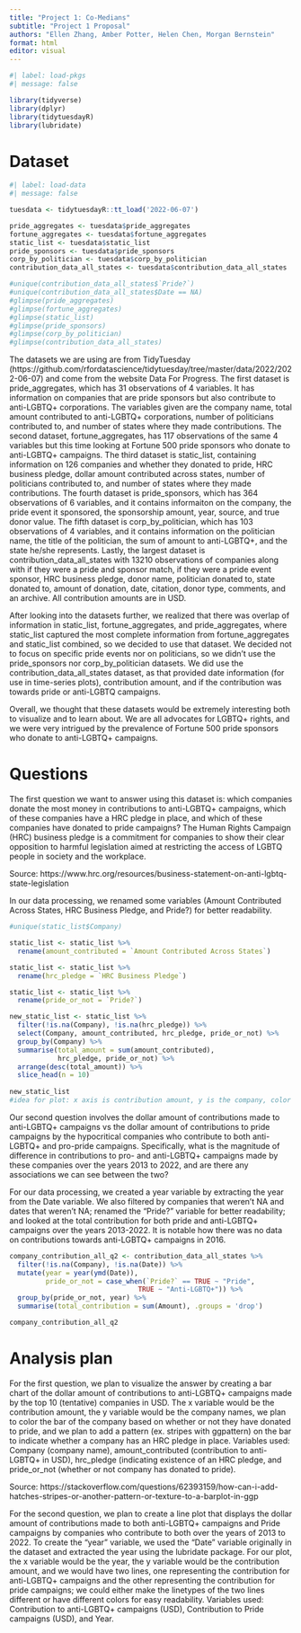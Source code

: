 ```yaml
---
title: "Project 1: Co-Medians"
subtitle: "Project 1 Proposal"
authors: "Ellen Zhang, Amber Potter, Helen Chen, Morgan Bernstein"
format: html
editor: visual
---
```


```r
#| label: load-pkgs
#| message: false

library(tidyverse)
library(dplyr)
library(tidytuesdayR)
library(lubridate)
```

# Dataset

```r
#| label: load-data
#| message: false

tuesdata <- tidytuesdayR::tt_load('2022-06-07')

pride_aggregates <- tuesdata$pride_aggregates
fortune_aggregates <- tuesdata$fortune_aggregates
static_list <- tuesdata$static_list
pride_sponsors <- tuesdata$pride_sponsors
corp_by_politician <- tuesdata$corp_by_politician
contribution_data_all_states <- tuesdata$contribution_data_all_states

#unique(contribution_data_all_states$`Pride?`)
#unique(contribution_data_all_states$Date == NA)
#glimpse(pride_aggregates)
#glimpse(fortune_aggregates)
#glimpse(static_list)
#glimpse(pride_sponsors)
#glimpse(corp_by_politician)
#glimpse(contribution_data_all_states)
```

The datasets we are using are from TidyTuesday (https://github.com/rfordatascience/tidytuesday/tree/master/data/2022/2022-06-07) and come from the website Data For Progress. The first dataset is pride_aggregates, which has 31 observations of 4 variables. It has information on companies that are pride sponsors but also contribute to anti-LGBTQ+ corporations. The variables given are the company name, total amount contributed to anti-LGBTQ+ corporations, number of politicians contributed to, and number of states where they made contributions. The second dataset, fortune_aggregates, has 117 observations of the same 4 variables but this time looking at Fortune 500 pride sponsors who donate to anti-LGBTQ+ campaigns. The third dataset is static_list, containing information on 126 companies and whether they donated to pride, HRC business pledge, dollar amount contributed across states, number of politicians contributed to, and number of states where they made contributions. The fourth dataset is pride_sponsors, which has 364 observations of 6 variables, and it contains informaiton on the company, the pride event it sponsored, the sponsorship amount, year, source, and true donor value. The fifth dataset is corp_by_politician, which has 103 observations of 4 variables, and it contains information on the politician name, the title of the politician, the sum of amount to anti-LGBTQ+, and the state he/she represents. Lastly, the largest dataset is contribution_data_all_states with 13210 observations of companies along with if they were a pride and sponsor match, if they were a pride event sponsor, HRC business pledge, donor name, politician donated to, state donated to, amount of donation, date, citation, donor type, comments, and an archive. All contribution amounts are in USD.

After looking into the datasets further, we realized that there was overlap of information in static_list, fortune_aggregates, and pride_aggregates, where static_list captured the most complete information from fortune_aggregates and static_list combined, so we decided to use that dataset. We decided not to focus on specific pride events nor on politicians, so we didn't use the pride_sponsors nor corp_by_politician datasets. We did use the contribution_data_all_states dataset, as that provided date information (for use in time-series plots), contribution amount, and if the contribution was towards pride or anti-LGBTQ campaigns.

Overall, we thought that these datasets would be extremely interesting both to visualize and to learn about. We are all advocates for LGBTQ+ rights, and we were very intrigued by the prevalence of Fortune 500 pride sponsors who donate to anti-LGBTQ+ campaigns. 

# Questions

The first question we want to answer using this dataset is: which companies donate the most money in contributions to anti-LGBTQ+ campaigns, which of these companies have a HRC pledge in place, and which of these companies have donated to pride campaigns? The Human Rights Campaign (HRC) business pledge is a commitment for companies to show their clear opposition to harmful legislation aimed at restricting the access of LGBTQ people in society and the workplace. 

Source: https://www.hrc.org/resources/business-statement-on-anti-lgbtq-state-legislation

In our data processing, we renamed some variables (Amount Contributed Across States, HRC Business Pledge, and Pride?) for better readability. 

```r
#unique(static_list$Company)

static_list <- static_list %>%
  rename(amount_contributed = `Amount Contributed Across States`)

static_list <- static_list %>%
  rename(hrc_pledge = `HRC Business Pledge`)

static_list <- static_list %>%
  rename(pride_or_not = `Pride?`)

new_static_list <- static_list %>%  
  filter(!is.na(Company), !is.na(hrc_pledge)) %>%
  select(Company, amount_contributed, hrc_pledge, pride_or_not) %>%
  group_by(Company) %>%
  summarise(total_amount = sum(amount_contributed),
            hrc_pledge, pride_or_not) %>%
  arrange(desc(total_amount)) %>%
  slice_head(n = 10)
  
new_static_list
#idea for plot: x axis is contribution amount, y is the company, color whether or not have donated to pride, made stripes or another pattern if there's an HRC business pledge
```

Our second question involves the dollar amount of contributions made to anti-LGBTQ+ campaigns vs the dollar amount of contributions to pride campaigns by the hypocritical companies who contribute to both anti-LGBTQ+ and pro-pride campaigns. Specifically, what is the magnitude of difference in contributions to pro- and anti-LGBTQ+ campaigns made by these companies over the years 2013 to 2022, and are there any associations we can see between the two? 

For our data processing, we created a year variable by extracting the year from the Date variable. We also filtered by companies that weren't NA and dates that weren't NA; renamed the "Pride?" variable for better readability; and looked at the total contribution for both pride and anti-LGBTQ+ campaigns over the years 2013-2022. It is notable how there was no data on contributions towards anti-LGBTQ+ campaigns in 2016.

```r
company_contribution_all_q2 <- contribution_data_all_states %>%
  filter(!is.na(Company), !is.na(Date)) %>%
  mutate(year = year(ymd(Date)),
         pride_or_not = case_when(`Pride?` == TRUE ~ "Pride",
                                TRUE ~ "Anti-LGBTQ+")) %>%
  group_by(pride_or_not, year) %>%
  summarise(total_contribution = sum(Amount), .groups = 'drop')

company_contribution_all_q2
```

# Analysis plan

For the first question, we plan to visualize the answer by creating a bar chart of the dollar amount of contributions to anti-LGBTQ+ campaigns made by the top 10 (tentative) companies in USD. The x variable would be the contribution amount, the y variable would be the company names, we plan to color the bar of the company based on whether or not they have donated to pride, and we plan to add a pattern (ex. stripes with ggpattern) on the bar to indicate whether a company has an HRC pledge in place. Variables used: Company (company name), amount_contributed (contribution to anti-LGBTQ+ in USD), hrc_pledge (indicating existence of an HRC pledge, and pride_or_not (whether or not company has donated to pride).

Source: https://stackoverflow.com/questions/62393159/how-can-i-add-hatches-stripes-or-another-pattern-or-texture-to-a-barplot-in-ggp

For the second question, we plan to create a line plot that displays the dollar amount of contributions made to both anti-LGBTQ+ campaigns and Pride campaigns by companies who contribute to both over the years of 2013 to 2022. To create the "year" variable, we used the "Date" variable originally in the dataset and extracted the year using the lubridate package. For our plot, the x variable would be the year, the y variable would be the contribution amount, and we would have two lines, one representing the contribution for anti-LGBTQ+ campaigns and the other representing the contribution for pride campaigns; we could either make the linetypes of the two lines different or have different colors for easy readability. Variables used: Contribution to anti-LGBTQ+ campaigns (USD), Contribution to Pride campaigns (USD), and Year.